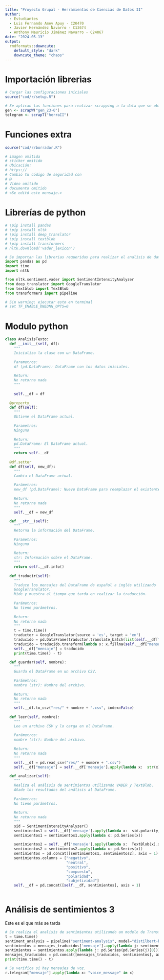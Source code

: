 ```yaml
---
title: "Proyecto Grupal - Herramientas de Ciencias de Datos II"
author: 
  - Estudiantes
  - Luis Fernando Amey Apuy - C20470
  - Javier Hernández Navarro - C13674
  - Anthony Mauricio Jiménez Navarro - C24067
date: "2024-05-13"
output: 
  rmdformats::downcute:
    default_style: "dark"
    downcute_theme: "chaos"
---
```

# Importación librerias
```r
# Cargar las configuraciones iniciales
source("cod/r/setup.R")
```

```r
# Se aplican las funciones para realizar scrapping a la data que se obtuvo de WhatsApp y Telegram, los datos una vez tratados se asignan a las variables gen (chat de generación) y telegram (chat del curso de Herramientas para el analisis de datos II)
gen <- scrapW("gen_23-6")
telegram <- scrapT("herraII")
```

# Funciones extra
```r
source("cod/r/borrador.R")

# imagen omitida
# sticker omitido
# Ubicación:
# https://
# Cambió tu código de seguridad con
# @
# Video omitido
# documento omitido 
# <Se editó este mensaje.>
```

# Librerías de python
```python
# !pip install pandas
# !pip install nltk
# !pip install deep_translator
# !pip install textblob
# !pip install transformers
# nltk.download('vader_lexicon')

# Se importan las librerias requeridas para realizar el analisis de datos en python
import pandas as pd
import time
import nltk

from nltk.sentiment.vader import SentimentIntensityAnalyzer
from deep_translator import GoogleTranslator
from textblob import TextBlob
from transformers import pipeline

# Sin warning: ejecutar esto en terminal
# set TF_ENABLE_ONEDNN_OPTS=0
```

# Modulo python
```python
class AnalisisTexto:
  def __init__(self, df):
    """
    Inicializa la clase con un DataFrame.
    
    Parametros:
    df (pd.DataFrame): DataFrame con los datos iniciales.
    
    Return:
    No retorna nada
    """
    
    self.__df = df
    
  @property
  def df(self):
    """
    Obtiene el DataFrame actual.
    
    Parametros:
    Ninguno
    
    Return:
    pd.DataFrame: El DataFrame actual.
    """
    return self.__df
  
  @df.setter
  def df(self, new_df):
    """
    Cambia el DataFrame actual.
    
    Parámetros:
    new_df (pd.DataFrame): Nuevo DataFrame para reemplazar el existente.
    
    Return:
    No retorna nada
    """
    self.__df = new_df
  
  def __str__(self):
    """
    Retorna la información del DataFrame.
    
    Parametros:
    Ninguno
    
    Return:
    str: Información sobre el DataFrame.
    """
    return self.__df.info()
  
  def traducir(self):
    """
    Traduce los mensajes del DataFrame de español a inglés utilizando
    GoogleTranslator.
    Mide y muestra el tiempo que tarda en realizar la traducción.
    
    Parámetros:
    No tiene parámetros.
    
    Return:
    No retorna nada
    """
    t = time.time()
    traductor = GoogleTranslator(source = 'es', target = 'en')
    traducido = pd.DataFrame(traductor.translate_batch(list(self.__df["mensaje"])))
    traducido = traducido.transform(lambda x: x.fillna(self.__df["mensaje"]))
    self.__df["mensaje"] = traducido
    print(time.time() - t)
    
  def guardar(self, nombre):
    """
    Guarda el DataFrame en un archivo CSV.
    
    Parámetros:
    nombre (str): Nombre del archivo.
    
    Return:
    No retorna nada
    """
    self.__df.to_csv("res/" + nombre + ".csv", index=False)
    
  def leer(self, nombre):
    """
    Lee un archivo CSV y lo carga en el DataFrame.
    
    Parámetros:
    nombre (str): Nombre del archivo.
    
    Return:
    No retorna nada
    """
    self.__df = pd.read_csv("res/" + nombre + ".csv")
    self.__df["mensaje"] = self.__df['mensaje'].apply(lambda x:  str(x))
    
  def analizar(self):
    """
    Realiza el análisis de sentimientos utilizando VADER y TextBlob.
    Añade los resultados del análisis al DataFrame.
    
    Parámetros:
    No tiene parámetros.
    
    Return:
    No retorna nada
    """
    sid = SentimentIntensityAnalyzer()
    sentimientos1 = self.__df['mensaje'].apply(lambda x:  sid.polarity_scores(x))
    sentimientos1 = sentimientos1.apply(lambda x: pd.Series(x))
    
    sentimientos2 = self.__df['mensaje'].apply(lambda x:  TextBlob(x).sentiment)
    sentimientos2 = sentimientos2.apply(lambda x: pd.Series(x))
    sentimientos = pd.concat([sentimientos1, sentimientos2], axis = 1)
    sentimientos.columns = ["negativo",
                            "neutral",
                            "positivo",
                            "compuesto",
                            "polaridad",
                            "subjetividad"]
    self.__df = pd.concat([self.__df, sentimientos], axis = 1)
    
```

# Análisis de sentimientos 3
Este es el que más se tarda
```python
# Se realiza el analisis de sentimientos utilizando un modelo de Transformadores
t = time.time()
sentiment_analysis = pipeline("sentiment-analysis", model="distilbert-base-uncased-finetuned-sst-2-english")
sentimientos = mensajes_traducidos['mensaje'].apply(lambda j: sentiment_analysis(j))
sentimientos = sentimientos.apply(lambda j: pd.Series(pd.Series(j)[0]))
mensajes_traducidos = pd.concat([mensajes_traducidos, sentimientos], axis = 1)
print(time.time() - t)
```


```python
# Se verifica si hay mensajes de voz.
r.telegram["mensaje"].apply(lambda x: "voice_message" in x) 
```
